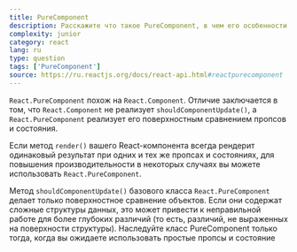 ```yaml
---
title: PureComponent
description: Расскажите что такое PureComponent, в чем его особенности и чем он отличается от обычных компонент
complexity: junior
category: react
lang: ru
type: question
tags: ['PureComponent']
source: https://ru.reactjs.org/docs/react-api.html#reactpurecomponent
---
```


`React.PureComponent` похож на `React.Component`. Отличие заключается в том, что `React.Component` не реализует `shouldComponentUpdate()`, а `React.PureComponent` реализует его поверхностным сравнением пропсов и состояния.

Если метод `render()` вашего React-компонента всегда рендерит одинаковый результат при одних и тех же пропсах и состояниях, для повышения производительности в некоторых случаях вы можете использовать `React.PureComponent`.

Метод `shouldComponentUpdate()` базового класса `React.PureComponent` делает только поверхностное сравнение объектов. Если они содержат сложные структуры данных, это может привести к неправильной работе для более глубоких различий (то есть, различий, не выраженных на поверхности структуры). Наследуйте класс PureComponent только тогда, когда вы ожидаете использовать простые пропсы и состояние
